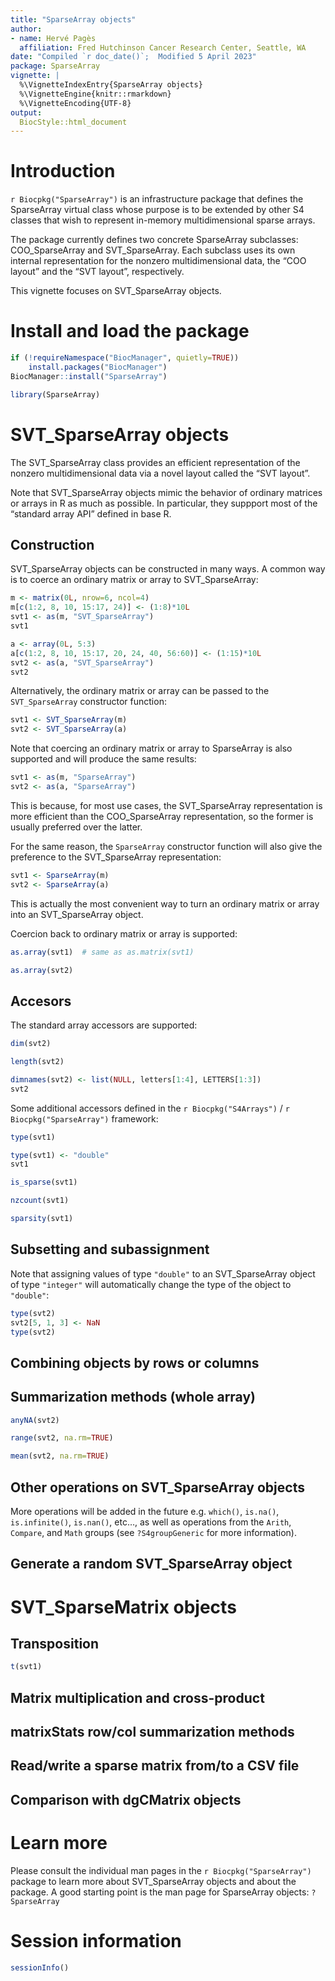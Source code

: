 ```yaml
---
title: "SparseArray objects"
author:
- name: Hervé Pagès
  affiliation: Fred Hutchinson Cancer Research Center, Seattle, WA
date: "Compiled `r doc_date()`;  Modified 5 April 2023"
package: SparseArray
vignette: |
  %\VignetteIndexEntry{SparseArray objects}
  %\VignetteEngine{knitr::rmarkdown}
  %\VignetteEncoding{UTF-8}
output:
  BiocStyle::html_document
---
```



# Introduction

`r Biocpkg("SparseArray")` is an infrastructure package that defines the
SparseArray virtual class whose purpose is to be extended by other S4
classes that wish to represent in-memory multidimensional sparse arrays.

The package currently defines two concrete SparseArray subclasses:
COO\_SparseArray and SVT\_SparseArray. Each subclass uses its own internal
representation for the nonzero multidimensional data, the "COO layout"
and the "SVT layout", respectively.

This vignette focuses on SVT\_SparseArray objects.


# Install and load the package

```r
if (!requireNamespace("BiocManager", quietly=TRUE))
    install.packages("BiocManager")
BiocManager::install("SparseArray")
```

```r
library(SparseArray)
```


# SVT\_SparseArray objects

The SVT\_SparseArray class provides an efficient representation of the
nonzero multidimensional data via a novel layout called the "SVT layout".

Note that SVT\_SparseArray objects mimic the behavior of ordinary matrices
or arrays in R as much as possible. In particular, they suppport most of
the "standard array API" defined in base R.

## Construction

SVT\_SparseArray objects can be constructed in many ways. A common way
is to coerce an ordinary matrix or array to SVT\_SparseArray:
```r
m <- matrix(0L, nrow=6, ncol=4)
m[c(1:2, 8, 10, 15:17, 24)] <- (1:8)*10L
svt1 <- as(m, "SVT_SparseArray")
svt1

a <- array(0L, 5:3)
a[c(1:2, 8, 10, 15:17, 20, 24, 40, 56:60)] <- (1:15)*10L
svt2 <- as(a, "SVT_SparseArray")
svt2
```
Alternatively, the ordinary matrix or array can be passed to the
`SVT_SparseArray` constructor function:
```r
svt1 <- SVT_SparseArray(m)
svt2 <- SVT_SparseArray(a)
```

Note that coercing an ordinary matrix or array to SparseArray is also
supported and will produce the same results:
```r
svt1 <- as(m, "SparseArray")
svt2 <- as(a, "SparseArray")
```
This is because, for most use cases, the SVT\_SparseArray representation
is more efficient than the COO\_SparseArray representation, so the former
is usually preferred over the latter.

For the same reason, the `SparseArray` constructor function will also
give the preference to the SVT\_SparseArray representation:
```r
svt1 <- SparseArray(m)
svt2 <- SparseArray(a)
```
This is actually the most convenient way to turn an ordinary matrix or
array into an SVT\_SparseArray object.

Coercion back to ordinary matrix or array is supported:
```r
as.array(svt1)  # same as as.matrix(svt1)

as.array(svt2)
```

## Accesors

The standard array accessors are supported:
```r
dim(svt2)

length(svt2)

dimnames(svt2) <- list(NULL, letters[1:4], LETTERS[1:3])
svt2
```

Some additional accessors defined in the `r Biocpkg("S4Arrays")` /
`r Biocpkg("SparseArray")` framework:
```r
type(svt1)

type(svt1) <- "double"
svt1

is_sparse(svt1)

nzcount(svt1)

sparsity(svt1)
```

## Subsetting and subassignment


Note that assigning values of type `"double"` to an SVT\_SparseArray
object of type `"integer"` will automatically change the type of the
object to `"double"`:
```r
type(svt2)
svt2[5, 1, 3] <- NaN
type(svt2)
```

## Combining objects by rows or columns

## Summarization methods (whole array)

```r
anyNA(svt2)

range(svt2, na.rm=TRUE)

mean(svt2, na.rm=TRUE)
```

## Other operations on SVT\_SparseArray objects

More operations will be added in the future e.g. `which()`, `is.na()`,
`is.infinite()`, `is.nan()`, etc..., as well as operations from
the `Arith`, `Compare`, and `Math` groups (see `?S4groupGeneric` for
more information).

## Generate a random SVT\_SparseArray object


# SVT\_SparseMatrix objects

## Transposition

```r
t(svt1)
```

## Matrix multiplication and cross-product

## matrixStats row/col summarization methods

## Read/write a sparse matrix from/to a CSV file

## Comparison with dgCMatrix objects


# Learn more

Please consult the individual man pages in the `r Biocpkg("SparseArray")`
package to learn more about SVT\_SparseArray objects and about the
package. A good starting point is the man page for SparseArray
objects: `?SparseArray`


# Session information

```r
sessionInfo()
```

